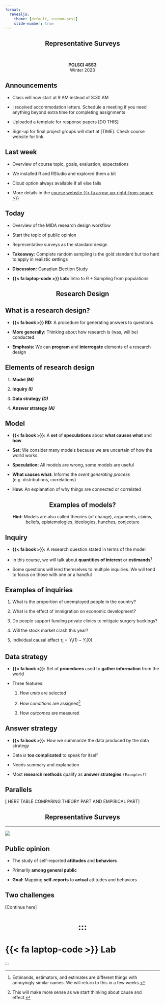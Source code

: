 ```yaml
---
format:
  revealjs:
    theme: [default, custom.scss]
    slide-number: true
---
```


::: {style="text-align: center"}
## Representative Surveys {.center background-color="#ac1455"}

&nbsp;

**POLSCI 4SS3**  
Winter 2023
:::

## Announcements {background-color="#8BD3E6"}

- Class will now start at 9 AM instead of 8:30 AM

- I received accommodation letters. Schedule a meeting if you need anything beyond extra time for completing assignments

- Uploaded a template for response papers [DO THIS]

- Sign-up for final project groups will start at [TIME]. Check course website for link.

## Last week {background-color="#FDBF57"}

- Overview of course topic, goals, evaluation, expectations

- We installed R and RStudio and explored them a bit

- Cloud option always available if all else fails

- More details in the [course website {{< fa arrow-up-right-from-square >}}](https://popw23.gustavodiaz.org/)

## Today {background-color="#FDBF57"}

- Overview of the MIDA research design workflow

- Start the topic of public opinion

- Representative surveys as the standard design

- **Takeaway:** Complete random sampling is the gold standard but too hard to apply in realistic settings

- **Discussion:** Canadian Election Study

- **{{< fa laptop-code >}} Lab:** Intro to R + Sampling from populations

::: {style="text-align: center"}
# Research Design {background-color="#FDBF57"}
:::


## What is a research design?

::: incremental

- **{{< fa book >}} RD:** A procedure for generating answers to questions

- **More generally:** Thinking about how research is (was, will be) conducted

- **Emphasis:** We can **program** and **interrogate** elements of a research design

:::

## Elements of research design

::: incremental

1. **Model *(M)* **

2. **Inquiry *(I)* **

3. **Data strategy *(D)* **

4. **Answer strategy *(A)* **

:::

## Model

::: incremental

- **{{< fa book >}}:** A **set** of **speculations** about **what causes what** and **how**

- **Set:** We consider many models because we are uncertain of how the world works

- **Speculation:** All models are wrong, some models are useful

- **What causes what:** Informs the *event generating process* (e.g. distributions, correlations)

- **How:** An explanation of why things are connected or correlated

:::

::: {style="text-align: center"}
## Examples of models? {.center}

::: footer
**Hint:** Models are also called theories (of change), arguments, claims, beliefs, epistemologies, ideologies, hunches, conjecture
:::
:::

## Inquiry

::: incremental

- **{{< fa book >}}:** A research question stated in terms of the model

- In this course, we will talk about **quantities of interest** or **estimands**^[Estimands, estimators, and estimates are different things with annoyingly similar names. We will return to this in a few weeks.]

- Some questions will lend themselves to multiple inquiries. We will tend to focus on those with one or a handful


:::

## Examples of inquiries

1. What is the proportion of unemployed people in the country?
    
2. What is the effect of immigration on economic development?
    
3. Do people support funding private clinics to mitigate surgery backlogs?
    
4. Will the stock market crash this year?

5. Individual causal effect $\tau_i = Y_{i}(1)-Y_{i}(0)$

## Data strategy

::: incremental

- **{{< fa book >}}:** Set of **procedures** used to **gather information** from the world

- Three features:

    1. How *units* are selected
    
    2. How *conditions* are assigned^[This will make more sense as we start thinking about cause and effect.]
    
    3. How *outcomes* are measured

:::

## Answer strategy

::: incremental

- **{{< fa book >}}:** How we summarize the data produced by the data strategy

- Data *is* **too complicated** to speak for itself

- Needs summary and explanation

- Most **research methods** qualify as **answer strategies** `(Examples?)`

:::

## Parallels

[ HERE TABLE COMPARING THEORY PART AND EMPIRICAL PART]

::: {style="text-align: center"}
# Representative Surveys {background-color="#FDBF57"}
:::

---

![](figs/public_opinion.png){fig-align="center"}

## Public opinion

::: incremental
- The study of self-reported **attitudes** and **behaviors**

- Primarily **among general public**

- **Goal:** Mapping **self-reports** to **actual** attitudes and behaviors

:::

## Two challenges

[Continue here]

# ::: {style="text-align: center"}
# {{< fa laptop-code >}} Lab {.center background-color="#007096"}
:::
